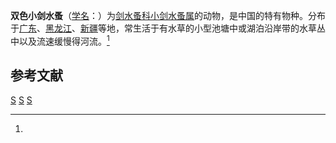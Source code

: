 {{Speciesbox
| genus = Microcyclops
| species = bicolor
| authority = Sars, 1863<ref name='id12608'>{{cite web| url =http://www.bioinfo.cn/db05/BjdwSpecies.php?action=view&id=12608| title =双色小剑水蚤| work =《中国动物物种编目数据库》| publisher =中国科学院微生物研究所| author =中国科学院动物研究所| accessdate =2009-04-28| deadurl =yes| archiveurl =https://web.archive.org/web/20160305050457/http://www.bioinfo.cn/db05/BjdwSpecies.php?action=view&id=12608| archivedate =2016-03-05}}</ref>
}}

'''双色小剑水蚤'''（[[学名|学名]]：{{lang|la|''Microcyclops bicolor''}}）为[[剑水蚤科|剑水蚤科]][[小剑水蚤属|小剑水蚤属]]的动物，是中国的特有物种。分布于[[广东|广东]]、[[黑龙江|黑龙江]]、[[新疆|新疆]]等地，常生活于有水草的小型池塘中或湖泊沿岸带的水草丛中以及流速缓慢得河流。<ref name='id12608'/>

== 参考文献 ==
{{reflist}}

{{Taxonbar|from=Q13852016}}

[[Category:小剑水蚤属|S]]
[[Category:1863年描述的动物|S]]
[[Category:中国特有动物|S]]


{{节肢动物小作品}}